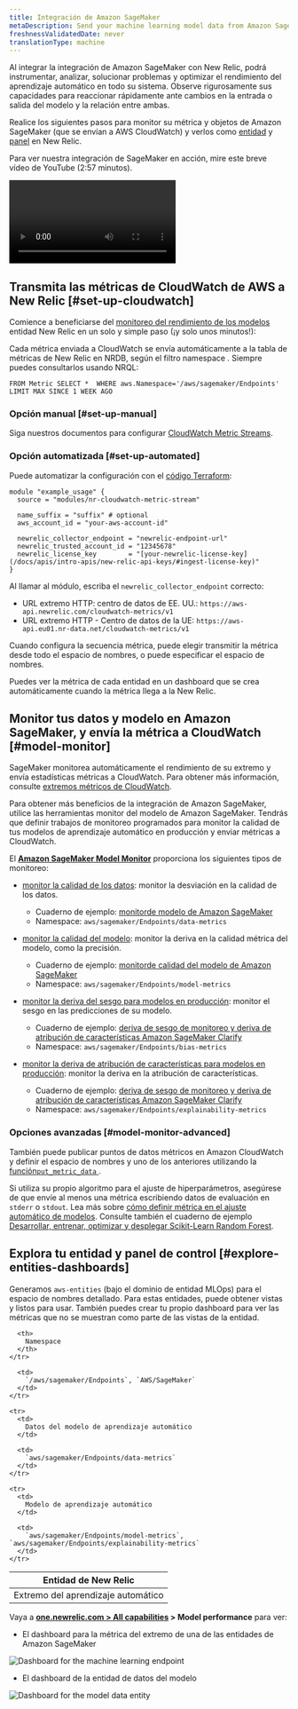 ```yaml
---
title: Integración de Amazon SageMaker
metaDescription: Send your machine learning model data from Amazon SageMaker to New Relic to understand your model's performance.
freshnessValidatedDate: never
translationType: machine
---
```




Al integrar la integración de Amazon SageMaker con New Relic, podrá instrumentar, analizar, solucionar problemas y optimizar el rendimiento del aprendizaje automático en todo su sistema. Observe rigurosamente sus capacidades para reaccionar rápidamente ante cambios en la entrada o salida del modelo y la relación entre ambas.

Realice los siguientes pasos para monitor su métrica y objetos de Amazon SageMaker (que se envían a AWS CloudWatch) y verlos como [entidad](/docs/new-relic-one/use-new-relic-one/core-concepts/what-entity-new-relic/) y [panel](/docs/query-your-data/explore-query-data/dashboards/introduction-dashboards/) en New Relic.

Para ver nuestra integración de SageMaker en acción, mire este breve vídeo de YouTube (2:57 minutos).

<Video
  id="U3ttUZhiuJ0"
  type="youtube"
/>

## Transmita las métricas de CloudWatch de AWS a New Relic [#set-up-cloudwatch]

Comience a beneficiarse del [monitoreo del rendimiento de los modelos](/docs/alerts-applied-intelligence/mlops/get-started/intro-mlops/) entidad New Relic en un solo y simple paso (¡y solo unos minutos!):

<Callout variant="important">
  Cada métrica enviada a CloudWatch se envía automáticamente a la tabla de métricas de New Relic en NRDB, según el filtro namespace . Siempre puedes consultarlos usando NRQL:

  ```
  FROM Metric SELECT *  WHERE aws.Namespace='/aws/sagemaker/Endpoints'  LIMIT MAX SINCE 1 WEEK AGO
  ```
</Callout>

### Opción manual [#set-up-manual]

Siga nuestros documentos para configurar [CloudWatch Metric Streams](/docs/integrations/amazon-integrations/aws-integrations-list/aws-metric-stream).

### Opción automatizada [#set-up-automated]

Puede automatizar la configuración con el [código Terraform](https://github.com/newrelic-experimental/terraform-cloudwatch-metric-streams):

```
module "example_usage" {
  source = "modules/nr-cloudwatch-metric-stream"

  name_suffix = "suffix" # optional
  aws_account_id = "your-aws-account-id"

  newrelic_collector_endpoint = "newrelic-endpoint-url"
  newrelic_trusted_account_id = "12345678"
  newrelic_license_key        = "[your-newrelic-license-key](/docs/apis/intro-apis/new-relic-api-keys/#ingest-license-key)"
}
```

Al llamar al módulo, escriba el `newrelic_collector_endpoint` correcto:

* URL extremo HTTP&#x3A; centro de datos de EE. UU.: `https://aws-api.newrelic.com/cloudwatch-metrics/v1`
* URL extremo HTTP - Centro de datos de la UE: `https://aws-api.eu01.nr-data.net/cloudwatch-metrics/v1`

Cuando configura la secuencia métrica, puede elegir transmitir la métrica desde todo el espacio de nombres, o puede especificar el espacio de nombres.

<Callout variant="important">
  Puedes ver la métrica de cada entidad en un dashboard que se crea automáticamente cuando la métrica llega a la New Relic.
</Callout>

## Monitor tus datos y modelo en Amazon SageMaker, y envía la métrica a CloudWatch [#model-monitor]

SageMaker monitorea automáticamente el rendimiento de su extremo y envía estadísticas métricas a CloudWatch. Para obtener más información, consulte [extremos métricos de CloudWatch](https://docs.aws.amazon.com/sagemaker/latest/dg/monitoring-cloudwatch.html).

Para obtener más beneficios de la integración de Amazon SageMaker, utilice las herramientas monitor del modelo de Amazon SageMaker. Tendrás que definir trabajos de monitoreo programados para monitor la calidad de tus modelos de aprendizaje automático en producción y enviar métricas a CloudWatch.

El <DoNotTranslate>**[Amazon SageMaker Model Monitor](https://docs.aws.amazon.com/sagemaker/latest/dg/model-monitor.html)**</DoNotTranslate> proporciona los siguientes tipos de monitoreo:

* [monitor la calidad de los datos](https://docs.aws.amazon.com/sagemaker/latest/dg/model-monitor-data-quality.html): monitor la desviación en la calidad de los datos.

  * Cuaderno de ejemplo: [monitorde modelo de Amazon SageMaker](https://sagemaker-examples.readthedocs.io/en/latest/sagemaker_model_monitor/introduction/SageMaker-ModelMonitoring.html)
  * Namespace: `aws/sagemaker/Endpoints/data-metrics`

* [monitor la calidad del modelo](https://docs.aws.amazon.com/sagemaker/latest/dg/model-monitor-model-quality.html): monitor la deriva en la calidad métrica del modelo, como la precisión.

  * Cuaderno de ejemplo: [monitorde calidad del modelo de Amazon SageMaker](https://sagemaker-examples.readthedocs.io/en/latest/sagemaker_model_monitor/model_quality/model_quality_churn_sdk.html)
  * Namespace: `aws/sagemaker/Endpoints/model-metrics`

* [monitor la deriva del sesgo para modelos en producción](https://docs.aws.amazon.com/sagemaker/latest/dg/clarify-model-monitor-bias-drift.html): monitor el sesgo en las predicciones de su modelo.

  * Cuaderno de ejemplo: [deriva de sesgo de monitoreo y deriva de atribución de características Amazon SageMaker Clarify](https://sagemaker-examples.readthedocs.io/en/latest/sagemaker_model_monitor/fairness_and_explainability/SageMaker-Model-Monitor-Fairness-and-Explainability.html)
  * Namespace: `aws/sagemaker/Endpoints/bias-metrics`

* [monitor la deriva de atribución de características para modelos en producción](https://docs.aws.amazon.com/sagemaker/latest/dg/clarify-model-monitor-feature-attribution-drift.html): monitor la deriva en la atribución de características.

  * Cuaderno de ejemplo: [deriva de sesgo de monitoreo y deriva de atribución de características Amazon SageMaker Clarify](https://sagemaker-examples.readthedocs.io/en/latest/sagemaker_model_monitor/fairness_and_explainability/SageMaker-Model-Monitor-Fairness-and-Explainability.html)
  * Namespace: `aws/sagemaker/Endpoints/explainability-metrics`

<InstallFeedback/>

### Opciones avanzadas [#model-monitor-advanced]

También puede publicar puntos de datos métricos en Amazon CloudWatch y definir el espacio de nombres y uno de los anteriores utilizando la [función`put_metric_data` ](https://boto3.amazonaws.com/v1/documentation/api/latest/reference/services/cloudwatch.html#CloudWatch.Client.put_metric_data).

Si utiliza su propio algoritmo para el ajuste de hiperparámetros, asegúrese de que envíe al menos una métrica escribiendo datos de evaluación en `stderr` o `stdout`. Lea más sobre [cómo definir métrica en el ajuste automático de modelos](https://docs.aws.amazon.com/sagemaker/latest/dg/automatic-model-tuning-define-metrics.html). Consulte también el cuaderno de ejemplo [Desarrollar, entrenar, optimizar y desplegar Scikit-Learn Random Forest](https://github.com/aws/amazon-sagemaker-examples/blob/master/sagemaker-python-sdk/scikit_learn_randomforest/Sklearn_on_SageMaker_end2end.ipynb).

## Explora tu entidad y panel de control [#explore-entities-dashboards]

Generamos `aws-entities` (bajo el dominio de entidad MLOps) para el espacio de nombres detallado. Para estas entidades, puede obtener vistas y <InlinePopover type="dashboards"/>listos para usar. También puedes crear tu propio dashboard para ver las métricas que no se muestran como parte de las vistas de la entidad.

<table>
  <thead>
    <tr>
      <th style={{ width: "350px" }}>
        Entidad de New Relic
      </th>

      <th>
        Namespace
      </th>
    </tr>
  </thead>

  <tbody>
    <tr>
      <td>
        Extremo del aprendizaje automático
      </td>

      <td>
        `/aws/sagemaker/Endpoints`, `AWS/SageMaker`
      </td>
    </tr>

    <tr>
      <td>
        Datos del modelo de aprendizaje automático
      </td>

      <td>
        `aws/sagemaker/Endpoints/data-metrics`
      </td>
    </tr>

    <tr>
      <td>
        Modelo de aprendizaje automático
      </td>

      <td>
        `aws/sagemaker/Endpoints/model-metrics`, `aws/sagemaker/Endpoints/explainability-metrics`
      </td>
    </tr>
  </tbody>
</table>

Vaya a <DoNotTranslate>**[one.newrelic.com > All capabilities](https://one.newrelic.com/all-capabilities) > Model performance**</DoNotTranslate> para ver:

* El dashboard para la métrica del extremo de una de las entidades de Amazon SageMaker

<img
  title="Dashboard for the for the machine learning endpoint"
  alt="Dashboard for the machine learning endpoint"
  src={modelperformancemonitoringAmazonSagemakerDashboard}
/>

* El dashboard de la entidad de datos del modelo

<img
  title="Dashboard for the model data entity.png"
  alt="Dashboard for the model data entity"
  src={modelperformancemonitoringAmazonSagemakerModelDataEntity}
/>